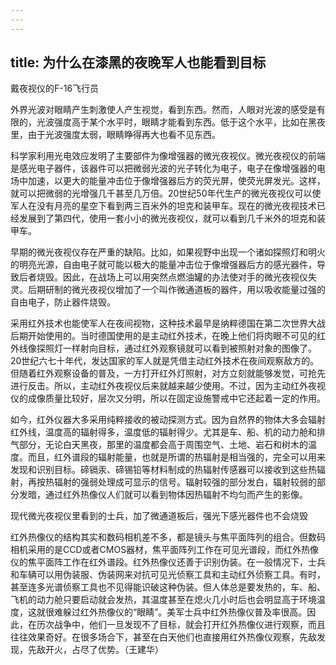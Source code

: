 ```yaml
---
---
---
```

title: 为什么在漆黑的夜晚军人也能看到目标
---




戴夜视仪的F-16飞行员



外界光波对眼睛产生刺激使人产生视觉，看到东西。然而，人眼对光波的感受是有限的，光波强度高于某个水平时，眼睛才能看到东西。低于这个水平，比如在黑夜里，由于光波强度太弱，眼睛睁得再大也看不见东西。

科学家利用光电效应发明了主要部件为像增强器的微光夜视仪。微光夜视仪的前端是感光电子器件，该器件可以把微弱光波的光子转化为电子，电子在像增强器的电场中加速，以更大的能量冲击位于像增强器后方的荧光屏，使荧光屏发光。这样，就可以把微弱的光增强几千甚至几万倍。20世纪50年代生产的微光夜视仪可以使军人在没有月亮的星空下看到两三百米外的坦克和装甲车。现在的微光夜视技术已经发展到了第四代，使用一套小小的微光夜视仪，就可以看到几千米外的坦克和装甲车。

早期的微光夜视仪存在严重的缺陷。比如，如果视野中出现一个诸如探照灯和明火的明亮光源，自由电子就可能以极大的能量冲击位于像增强器后方的感光器件，导致后者烧毁。因此，在战场上可以用突然点燃油罐的办法使对手的微光夜视仪失灵。后期研制的微光夜视仪增加了一个叫作微通道板的器件，用以吸收能量过强的自由电子，防止器件烧毁。

采用红外技术也能使军人在夜间视物，这种技术最早是纳粹德国在第二次世界大战后期开始使用的。当时德国使用的是主动红外技术，在晚上他们将肉眼不可见的红外线像探照灯一样射向目标，通过红外观察镜就可以看到被照射对象的图像了。20世纪六七十年代，发达国家的军人就是凭借主动红外技术在夜间观察敌方的。但随着红外观察设备的普及，一方打开红外灯照射，对方立刻就能够发觉，可抢先进行反击。所以，主动红外夜视仪后来就越来越少使用。不过，因为主动红外夜视仪的成像质量比较好，层次又分明，所以在固定设施警戒中它还起着一定的作用。



如今，红外仪器大多采用纯粹接收的被动探测方式。因为自然界的物体大多会辐射红外线，温度高的辐射得多，温度低的辐射得少。尤其是车、船、机的动力舱和排气部分，无论白天黑夜，那里的温度都会高于周围空气、土地、岩石和树木的温度。而且，红外谱段的辐射能量，也就是所谓的热辐射是相当强的，完全可以用来发现和识别目标。碲镉汞、碲锡铅等材料制成的热辐射传感器可以接收到这些热辐射，再按热辐射的强弱处理成可显示的信号。辐射较强的部分发白，辐射较弱的部分发暗，通过红外热像仪人们就可以看到物体因热辐射不均匀而产生的影像。

现代微光夜视仪里看到的士兵，加了微通道板后，强光下感光器件也不会烧毁



红外热像仪的结构其实和数码相机差不多，都是镜头与焦平面阵列的组合。但数码相机采用的是CCD或者CMOS器材，焦平面阵列工作在可见光谱段，而红外热像仪的焦平面阵工作在红外谱段。红外热像仪还善于识别伪装。在一般情况下，士兵和车辆可以用伪装服、伪装网来对抗可见光侦察工具和主动红外侦察工具。有时，甚至连多光谱侦察工具也不见得能识破这种伪装。但人体总是要发热的，车、船、飞机的动力舱只要启动就会发热，其温度甚至在熄火几小时后也会明显高于环境温度，这就很难躲过红外热像仪的“眼睛”。美军士兵中红外热像仪普及率很高。因此，在历次战争中，他们一旦发现不了目标，就会打开红外热像仪进行观察，而且往往效果奇好。在很多场合下，甚至在白天他们也直接用红外热像仪观察，先敌发现，先敌开火，占尽了优势。（王建华）